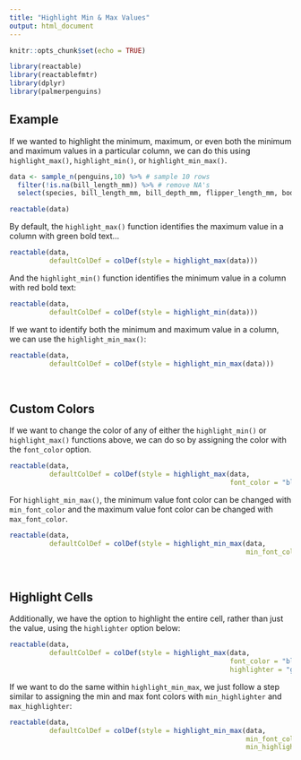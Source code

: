 ---
title: "Highlight Min & Max Values"
output: html_document 
---

```{r setup, include=FALSE}
knitr::opts_chunk$set(echo = TRUE)
```

```{r, include=FALSE}
library(reactable)
library(reactablefmtr)
library(dplyr)
library(palmerpenguins)
```

## Example

If we wanted to highlight the minimum, maximum, or even both the minimum and maximum values in a particular column, we can do this using `highlight_max()`, `highlight_min()`, or `highlight_min_max()`.

```{r}
data <- sample_n(penguins,10) %>% # sample 10 rows
  filter(!is.na(bill_length_mm)) %>% # remove NA's
  select(species, bill_length_mm, bill_depth_mm, flipper_length_mm, body_mass_g)

reactable(data)
```

By default, the `highlight_max()` function identifies the maximum value in a column with green bold text...

```{r}
reactable(data,
          defaultColDef = colDef(style = highlight_max(data)))
```

And the `highlight_min()` function identifies the minimum value in a column with red bold text:

```{r}
reactable(data,
          defaultColDef = colDef(style = highlight_min(data)))
```

If we want to identify both the minimum and maximum value in a column, we can use  the `highlight_min_max()`:

```{r}
reactable(data,
          defaultColDef = colDef(style = highlight_min_max(data)))
```

<br>

## Custom Colors

If we want to change the color of any of either the `highlight_min()` or `highlight_max()` functions above, we can do so by assigning the color with the `font_color` option.

```{r}
reactable(data,
          defaultColDef = colDef(style = highlight_max(data, 
                                                       font_color = "blue")))
```

For `highlight_min_max()`, the minimum value font color can be changed with `min_font_color` and the maximum value font color can be changed with `max_font_color`.

```{r}
reactable(data,
          defaultColDef = colDef(style = highlight_min_max(data, 
                                                           min_font_color = "purple", max_font_color = "orange")))
```

<br>

## Highlight Cells

Additionally, we have the option to highlight the entire cell, rather than just the value, using the `highlighter` option below:

```{r}
reactable(data,
          defaultColDef = colDef(style = highlight_max(data, 
                                                       font_color = "black", 
                                                       highlighter = "gold")))
```

If we want to do the same within `highlight_min_max`, we just follow a step similar to assigning the min and max font colors with `min_highlighter` and `max_highlighter`:

```{r}
reactable(data,
          defaultColDef = colDef(style = highlight_min_max(data, 
                                                           min_font_color = "orange", max_font_color = "purple",
                                                           min_highlighter = "purple", max_highlighter = "orange")))
```
